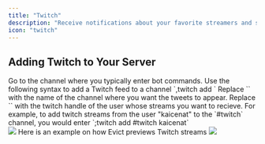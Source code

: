 ```yaml
---
title: "Twitch"
description: "Receive notifications about your favorite streamers and stay updated with the latest Twitch streams using Evict."
icon: "twitch"
---
```


## Adding Twitch to Your Server
<Steps>
<Step title="Navigate to the Commands Channel">
  Go to the channel where you typically enter bot commands.
</Step>

<Step title="Enter the Command">
  Use the following syntax to add a Twitch feed to a channel `,twitch add <channel> <user>`
Replace `<channel>` with the name of the channel where you want the tweets to appear.
Replace `<user>` with the twitch handle of the user whose streams you want to recieve.
</Step>

<Step title="Example Command">
For example, to add twitch streams from the user "kaicenat" to the `#twitch` channel, you would enter `;twitch add #twitch kaicenat`
  <br />
  <Frame caption="Setting up twitch with Evict.">
  <img src="/images/twitch/twitch.gif" />
</Frame>
</Step>

 <Step title="Example preview">
 Here is an example on how Evict previews Twitch streams 
<Frame caption= "Example of Evict notifying">
 <img src="/images/twitch/twitch_preview.png" />
 </Frame>
</Step>
</Steps>